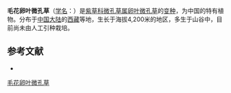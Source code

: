 {{Infraspeciesbox
| name = 毛花卵叶微孔草
| status = 
| status_system = 
| image =
| genus = Microula
| species link = 卵叶微孔草
| species = ovalifolia
| varietas = pubiflora
| authority = 
}}

'''毛花卵叶微孔草'''（[[学名|学名]]：{{lang|la|''Microula ovalifolia'' var. ''pubiflora''}}）是[[紫草科|紫草科]][[微孔草属|微孔草属]][[卵叶微孔草|卵叶微孔草]]的[[变种|变种]]，为中国的特有植物。分布于[[中国大陆|中国大陆]]的[[西藏|西藏]]等地，生长于海拔4,200米的地区，多生于山谷中，目前尚未由人工引种栽培。

== 参考文献 ==
<div class="references-small">
* {{cite web| url =http://www.bioinfo.cn/db05/KmzwSpecies.php?action=view&id=30833| title =毛花卵叶微孔草（变种）| work =《中国高等植物数据库全库》| publisher =中国科学院微生物研究所| author =昆明植物研究所| accessdate =2009-02-26| deadurl =yes| archiveurl =https://web.archive.org/web/20160305004434/http://www.bioinfo.cn/db05/KmzwSpecies.php?action=view&id=30833| archivedate =2016-03-05}}
</div>
{{Taxonbar|from=Q11128128}}

[[Category:微孔草属|毛花卵叶微孔草]]


{{植物小作品}}